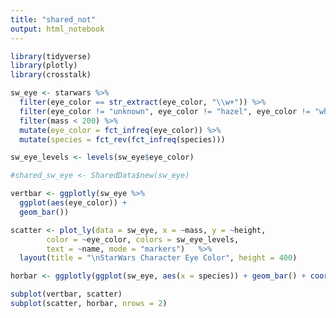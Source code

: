 ```yaml
---
title: "shared_not"
output: html_notebook
---
```


```r
library(tidyverse)
library(plotly)
library(crosstalk)
```


```r
sw_eye <- starwars %>% 
  filter(eye_color == str_extract(eye_color, "\\w+")) %>% 
  filter(eye_color != "unknown", eye_color != "hazel", eye_color != "white") %>% 
  filter(mass < 200) %>% 
  mutate(eye_color = fct_infreq(eye_color)) %>% 
  mutate(species = fct_rev(fct_infreq(species)))

sw_eye_levels <- levels(sw_eye$eye_color)

#shared_sw_eye <- SharedData$new(sw_eye)
```



```r
vertbar <- ggplotly(sw_eye %>% 
  ggplot(aes(eye_color)) +
  geom_bar())

scatter <- plot_ly(data = sw_eye, x = ~mass, y = ~height, 
        color = ~eye_color, colors = sw_eye_levels,
        text = ~name, mode = "markers")   %>% 
  layout(title = "\nStarWars Character Eye Color", height = 400)

horbar <- ggplotly(ggplot(sw_eye, aes(x = species)) + geom_bar() + coord_flip())
```



```r
subplot(vertbar, scatter)
subplot(scatter, horbar, nrows = 2)
```

